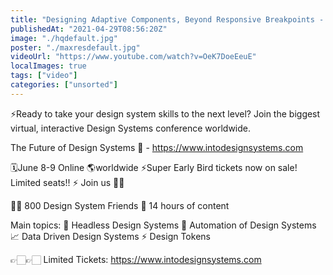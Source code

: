 ```yaml
---
title: "Designing Adaptive Components, Beyond Responsive Breakpoints -  Stéphanie Walter"
publishedAt: "2021-04-29T08:56:20Z"
image: "./hqdefault.jpg"
poster: "./maxresdefault.jpg"
videoUrl: "https://www.youtube.com/watch?v=OeK7DoeEeuE"
localImages: true
tags: ["video"]
categories: ["unsorted"]
---
```


⚡️Ready to take your design system skills to the next level?
Join the biggest virtual, interactive Design Systems conference worldwide.

The Future of Design Systems 🚀 - https://www.intodesignsystems.com

🗓️June 8-9 Online 🌎worldwide
⚡️Super Early Bird tickets now on sale! Limited seats!! ⚡️
Join us 🙌🏻

👋🏻 800 Design System Friends
🎨 14 hours of content

Main topics:
🎨 Headless Design Systems
🤖 Automation of Design Systems
📈 Data Driven Design Systems
⚡️ Design Tokens

👉🏻👉🏻 Limited Tickets: https://www.intodesignsystems.com
